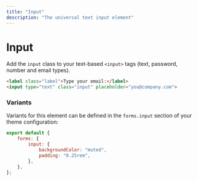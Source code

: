 ```yaml
---
title: "Input"
description: "The universal text input element"
---
```


# Input

Add the `input` class to your text-based `<input>` tags (text, password, number and email types).

```html live=true
<label class="label">Type your email:</label>
<input type="text" class="input" placeholder="you@company.com">
```

### Variants

Variants for this element can be defined in the `forms.input` section of your theme configuration:

```js
export default {
    forms: {
        input: {
            backgroundColor: "muted",
            padding: "0.25rem",
        },
    },
};
```
